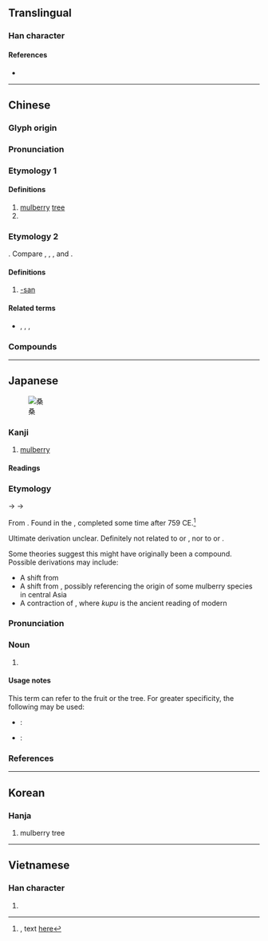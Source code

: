 {{also|桒}}
{{character info/new}}
==Translingual==

===Han character===
{{Han char|rn=75|rad=木|as=06|sn=10|four=17904|canj=EEED|ids=⿱叒木}}

====References====
* {{Han ref|kx=0526.010|dkj=14772|dj=0914.140|hdz=21209.030|uh=6851|ud=26705|bh=AEE1|bd=44769}}

----

==Chinese==
{{zh-forms|alt=桒}}

===Glyph origin===
{{Han etym}}

===Pronunciation===
{{zh-pron
|m=sāng
|m-s=sang1
|c=song1
|mc=y
|oc=y
|ma=
|cat=n,pn
}}

===Etymology 1===
{{rfe|lang=zh}}

====Definitions====
{{zh-hanzi}}

# [[mulberry]] [[tree]]
# {{surname|lang=zh}}

===Etymology 2===
{{bor|zh|ja|-|withtext=1}} {{m|ja|さん|tr=-san}}. Compare {{etyl|nan|-}} {{zh-l|卡桑|tr=[[khà-sàng]]}}, {{zh-l|多桑|tr=[[tò-sàng]]}}, {{zh-l|歐巴桑|tr=[[o͘-bá-sáng]]}}, and {{zh-l|歐吉桑|tr=[[o͘-jí-sáng]]}}.

====Definitions====
{{zh-hanzi}}

# {{lb|zh|ACG|internet slang}} [[-san]]

====Related terms====
* {{zh-l|醬|-chan}}, {{zh-l|炭|-tan}}, {{zh-l|君|-kun}}, {{zh-l|樣|-sama}}

===Compounds===
{{zh-der|巴達桑|佛桑|研桑心計|滄桑|桑科|桑蓬之志|扶桑花|指桑罵槐|田月桑時|桑田|桑樞|桑白皮|桑落|桑梓之邦|桑中之約|指桑說槐|洛桑公約|桑間之音|桑弧蓬矢|桑榆末景|滄海桑田|桑榆|桑榆晚景|桑間濮上|空桑子|桑梓|洛桑會議|桑中|桑樞甕牖|桑新婦|歷盡滄桑|桑琅琅|洛桑|桑乾河|暮景桑榆|桑落酒|桑柔|桑扈|桑乾盆地|歐巴桑|桑皮紙|生桑之夢|柴桑|暴桑|甕牖桑樞|濮上桑間|歐吉桑|滄桑之變|桑榆暮景|扶桑|桑那浴|桑麻|桑門|桑葚|桑樹|桑榆暮影|桑柘|條桑育|東海桑田|空桑|雞犬桑麻|陌上桑|隰桑|阿巴桑|苞桑|黃桑棒|躬桑|鄭衛桑間|農桑|車桑仔|翳桑餓人|桑給巴爾|fold=1}}

----

==Japanese==
[[File:Morus-nigra.JPG|thumb|桑]]

===Kanji===
{{ja-kanji|grade=c|rs=木06}}

# [[mulberry]]

====Readings====
{{ja-readings
|goon=そう<さう
|kanon=そう<さう
|kun=くわ-<くは-
}}

===Etymology===
{{ja-kanjitab|くわ|yomi=kun}}

{{IPAchar|/kupa/}} → {{IPAchar|/kuɸa/}} → {{IPAchar|/kuwa/}}

From {{inh|ja|ojp|-}}.  Found in the ''{{w|Man'yōshū}}'', completed some time after 759 CE.<ref name="MYS">{{RQ:Manyoshu|7|1357}}, text [http://jti.lib.virginia.edu/japanese/manyoshu/Man7Yos.html#1357 here]</ref>

Ultimate derivation unclear.  Definitely not related to {{cog|ko|뽕||mulberry tree}} or {{m|ko|오디||mulberry fruit}}, nor to {{cog|ain|テㇱマニ|tr=tesmani||mulberry tree}} or {{m|ain|ツレㇷ゚ニ|tr=turepni||mulberry tree}}.

Some theories suggest this might have originally been a compound.  Possible derivations may include:

* A shift from {{m|ja|蚕}}{{m|ja|葉|tr=kopa||silkworm + leaf}}
* A shift from {{m|ja|胡}}{{m|ja|葉|tr=kopa||non-Chinese people to the west of China + leaf}}, possibly referencing the origin of some mulberry species in central Asia
* A contraction of {{m|ja|食う|食ふ}}{{m|ja|葉|tr=kupu pa||eat + leaf}}, where ''kupu'' is the ancient reading of modern {{m|ja|食う|tr=kuu}}

===Pronunciation===
{{ja-pron|yomi=k|くわ|acc=1|acc_ref=DJR,NHK}}

===Noun===
{{ja-noun|くわ|クワ|hhira=くは|hkata=クハ}}

# {{l|en|mulberry}}

====Usage notes====
{{U:ja:biology|クワ}}

This term can refer to the fruit or the tree.  For greater specificity, the following may be used:
* {{ja-r|桑の木|くわ の き}}: {{l|en|mulberry}} {{l|en|tree}}
* {{ja-r|桑の実|くわ の み}}: {{l|en|mulberry}} {{l|en|fruit}}

===References===
<References/>

----

==Korean==

===Hanja===
{{ko-hanja|hangeul=상|eumhun=|rv=sang|mr=sang|y=sang}}

# mulberry tree

----

==Vietnamese==

===Han character===
{{vi-hantu|[[tang]], [[dâu]]|rs=木06}}

# {{defn|lang=vi|sort=木06}}